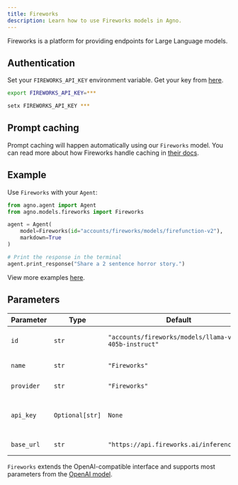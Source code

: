 ```yaml
---
title: Fireworks
description: Learn how to use Fireworks models in Agno.
---
```


Fireworks is a platform for providing endpoints for Large Language models.

## Authentication

Set your `FIREWORKS_API_KEY` environment variable. Get your key from [here](https://fireworks.ai/account/api-keys).

<CodeGroup>

```bash Mac
export FIREWORKS_API_KEY=***
```

```bash Windows
setx FIREWORKS_API_KEY ***
```

</CodeGroup>

## Prompt caching

Prompt caching will happen automatically using our `Fireworks` model. You can read more about how Fireworks handle caching in [their docs](https://docs.fireworks.ai/guides/prompt-caching#using-prompt-caching).

## Example

Use `Fireworks` with your `Agent`:

<CodeGroup>

```python agent.py
from agno.agent import Agent
from agno.models.fireworks import Fireworks

agent = Agent(
    model=Fireworks(id="accounts/fireworks/models/firefunction-v2"),
    markdown=True
)

# Print the response in the terminal
agent.print_response("Share a 2 sentence horror story.")

```

</CodeGroup>

<Note> View more examples [here](/examples/models/fireworks/basic). </Note>

## Parameters

| Parameter    | Type               | Default                                                    | Description                                                           |
| ------------ | ------------------ | ---------------------------------------------------------- | --------------------------------------------------------------------- |
| `id`         | `str`              | `"accounts/fireworks/models/llama-v3p1-405b-instruct"`   | The id of the Fireworks model to use                                 |
| `name`       | `str`              | `"Fireworks"`                                              | The name of the model                                                 |
| `provider`   | `str`              | `"Fireworks"`                                              | The provider of the model                                             |
| `api_key`    | `Optional[str]`    | `None`                                                     | The API key for Fireworks (defaults to FIREWORKS_API_KEY env var)    |
| `base_url`   | `str`              | `"https://api.fireworks.ai/inference/v1"`                 | The base URL for the Fireworks API                                    |

`Fireworks` extends the OpenAI-compatible interface and supports most parameters from the [OpenAI model](/concepts/models/openai).
